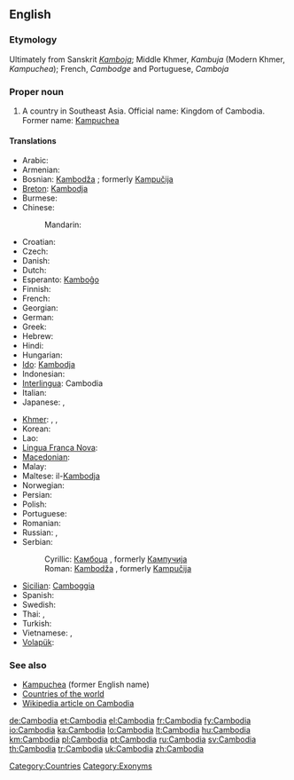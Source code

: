 {{wikipedia}}
==English==
{{wikipedia}}

===Etymology===
Ultimately from Sanskrit ''[[Kamboja]]''; Middle Khmer, ''Kambuja'' (Modern Khmer, ''Kampuchea'');  French, ''Cambodge'' and Portuguese, ''Camboja''

===Proper noun===
{{en-proper noun}}

# A country in Southeast Asia. Official name: Kingdom of Cambodia. Former name: [[Kampuchea]]

====Translations====
{{trans-top|country in Southeast Asia}}
* Arabic: {{t|ar|كامبوديا|f|tr=kambuudiya, kambodiya}}
* Armenian: {{t-|hy|Կամբոջա|tr=Kamboǰa}}
* Bosnian: [[Kambodža]] {{f}}; formerly [[Kampučija]] {{f}}
* [[Breton]]: [[Kambodja]]
* Burmese: {{t|my|ကမ္ဘောဒီးယားနိုင်ငံ|sc=Mymr|xs=Burmese}}
* Chinese:
*: Mandarin: {{t|cmn|柬埔寨|tr=Jiǎnpǔzhài|sc=Hani}}
* Croatian: {{t+|hr|Kambodža|f}}
* Czech: {{t-|cs|Kambodža|f}}
* Danish: {{t-|da|Cambodja}}
* Dutch: {{t+|nl|Cambodja}}
* Esperanto: [[Kamboĝo]]
* Finnish: {{t+|fi|Kambodža}}
* French: {{t+|fr|Cambodge|m}}
* Georgian: {{t|ka|კამბოჯა|tr=kamboja|sc=Geor|xs=Georgian}}
* German: {{t+|de|Kambodscha}}
* Greek: {{t+|el|Καμπότζη|f|tr=Kambótzi}}
* Hebrew: {{t|he|קמבודיה|f|tr=qambodia|sc=Hebr}}
* Hindi: {{t|hi|कम्बोडिया|tr=Kambod'iyā|sc=Deva}}
* Hungarian: {{t+|hu|Kambodzsa}}
* [[Ido]]: [[Kambodja]]
* Indonesian: {{t-|id|Kamboja|xs=Indonesian}}
* [[Interlingua]]: Cambodia
* Italian: {{t-|it|Cambogia|f}}
* Japanese: {{t-|ja|カンボディア|tr=Kambodia}}, {{t+|ja|カンボジア|tr=Kambojia}}
{{trans-mid}}
* [[Khmer]]: {{t-|km|ប្រទេសកម្ពុជា|tr=bprədtēh gəmbpŭjīə|sc=Khmr|xs=Khmer}},  {{t-|km|ស្រុកខ្មែរ|tr=srok kmae|sc=Khmr|xs=Khmer}},  {{t+|km|កម្ពុជា|tr=gəmbpŭjīə|sc=Khmr|xs=Khmer}}
* Korean: {{t|ko|캄보디아|tr=Kambodia|sc=Kore}}
* Lao: {{t-|lo|ກຳພູຊາ|tr=kam-phuu-saa|sc=Laoo|xs=Lao}}
* [[Lingua Franca Nova]]: {{tø|lfn|Camputxa}}
* [[Macedonian]]: {{t-|mk|Камбоџа|f|tr=Kambódža}}
* Malay: {{t-|ms|Kemboja|xs=Malay}}
* Maltese: il-[[Kambodja]]
* Norwegian: {{t+|no|Kambodsja}}
* Persian: {{t+|fa|کامبوج|tr=kâmbuj|xs=Persian}}
* Polish: {{t+|pl|Kambodża}}
* Portuguese: {{t+|pt|Camboja}}
* Romanian: {{t-|ro|Cambodgia|f}}
* Russian: {{t+|ru|Камбоджа|tr=Kambódža}},  {{qualifier|former name}} {{t-|ru|Кампучия|f|tr=Kampúčija, Kampučíja}}
* Serbian:
*: Cyrillic: [[Камбоџа]] {{f}}, formerly [[Кампучија]] {{f}}
*: Roman: [[Kambodža]] {{f}}, formerly [[Kampučija]] {{f}}
* [[Sicilian]]: [[Camboggia]] {{f}}
* Spanish: {{t+|es|Camboya}}
* Swedish: {{t+|sv|Kambodja}}
* Thai: {{qualifier|official}} {{t+|th|กัมพูชา|tr=Kâmpūčhā}},  {{qualifier|dialect}} {{t+|th|เขมร|tr=Khamen}}
* Turkish: {{t+|tr|Kamboçya}}
* Vietnamese: {{t|vi|Campuchia}}, {{t|vi|nước Campuchia}}
* [[Volapük]]: {{t+|vo|Kambocän|xs=Volapük}}
{{trans-bottom}}

===See also===
* [[Kampuchea]] (former English name)
* [[Appendix:Countries of the world|Countries of the world]]
* [[w:Cambodia|Wikipedia article on Cambodia]]

[[Category:Countries]]
[[Category:Exonyms]]

[[de:Cambodia]]
[[et:Cambodia]]
[[el:Cambodia]]
[[fr:Cambodia]]
[[fy:Cambodia]]
[[io:Cambodia]]
[[ka:Cambodia]]
[[lo:Cambodia]]
[[lt:Cambodia]]
[[hu:Cambodia]]
[[km:Cambodia]]
[[pl:Cambodia]]
[[pt:Cambodia]]
[[ru:Cambodia]]
[[sv:Cambodia]]
[[th:Cambodia]]
[[tr:Cambodia]]
[[uk:Cambodia]]
[[zh:Cambodia]]